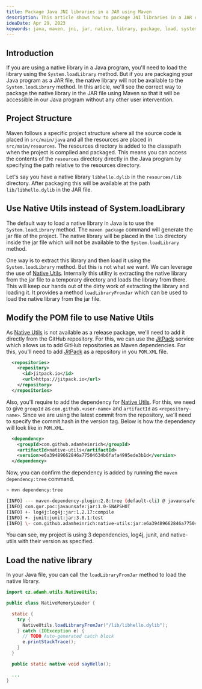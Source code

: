```yaml
---
title: Package Java JNI libraries in a JAR using Maven
description: This article shows how to package JNI libraries in a JAR using Maven.
ideaDate: Apr 29, 2023
keywords: java, maven, jni, jar, native, library, package, load, system, utils, native-utils, jitpack, github, dll, so, dylib
---
```


## Introduction

If you are using a native library in a Java program, you'll need to load the library using the `System.loadLibrary` method.
But if you are packaging your Java program as a JAR file, the native library will not be available to the `System.loadLibrary` method.
In this article, we'll see the correct way to package the native library in the JAR file using Maven so that it will be accessible in our Java program without any other user intervention.

## Project Structure

Maven follows a specific project structure where all the source code is placed in `src/main/java` and all the resources are placed in `src/main/resources`. 
The resources directory is added to the classpath when the project is compiled and packaged.
This means you can access the contents of the `resources` directory directly in the Java program by specifying the path relative to the resources directory.

Let's say you have a native library `libhello.dylib` in the `resources/lib` directory.
After packaging this will be available at the path `lib/libhello.dylib` in the JAR file.

## Use Native Utils instead of System.loadLibrary

The default way to load a native library in Java is to use the `System.loadLibrary` method.
The `maven package` command will generate the jar file of the project. 
The native library will be placed in the `lib` directory inside the jar file which will not be available to the `System.loadLibrary` method.

One way is to extract this library and then load it using the `System.loadLibrary` method. But this is not what we want.
We can leverage the use of [Native Utils](https://github.com/adamheinrich/native-utils).
Internally this utility is extracting the native library from the jar file to a temporary directory and loads the library from there.
This will keep our hands out of the dirty work of extracting the library and loading it.
It provides a method `loadLibraryFromJar` which can be used to load the native library from the jar file.

## Modify the POM file to use Native Utils

As [Native Utils](https://github.com/adamheinrich/native-utils) is not available as a release package, we'll need to add it directly from the GitHub repository.
For this, we can use the [JitPack](https://jitpack.io/) service which allows us to add GitHub repositories as Maven dependencies.
For this, you'll need to add [JitPack](https://jitpack.io/) as a repository in you `POM.XML` file.

```xml
  <repositories>
    <repository>
      <id>jitpack.io</id>
      <url>https://jitpack.io</url>
    </repository>
  </repositories>
```

Also, you'll require to add the dependency for [Native Utils](https://github.com/adamheinrich/native-utils).
For this, we need to give `groupId` as `com.github.<user-name>` and `artifactId` as `<repository-name>`.
Since we are using the latest commit from the repository, we'll need to specify the commit hash in the version tag.
Below is how the dependency will look like in `POM.XML`.

```xml
  <dependency>
    <groupId>com.github.adamheinrich</groupId>
    <artifactId>native-utils</artifactId>
    <version>e6a39489662846a77504634b6fafa4995ede3b1d</version>
  </dependency>
```

Now, you can confirm the dependency is added by running the `maven dependency:tree` command.

```bash
> mvn dependency:tree

[INFO] --- maven-dependency-plugin:2.8:tree (default-cli) @ javaunsafe ---
[INFO] com.gor.poc:javaunsafe:jar:1.0-SNAPSHOT
[INFO] +- log4j:log4j:jar:1.2.17:compile
[INFO] +- junit:junit:jar:3.8.1:test
[INFO] \- com.github.adamheinrich:native-utils:jar:e6a39489662846a77504634b6fafa4995ede3b1d:compile
```

You can see, my project is using 3 dependencies, log4j, junit, and native-utils with their version as specified.

## Load the native library

In your Java file, you can call the `loadLibraryFromJar` method to load the native library.

```Java
import cz.adamh.utils.NativeUtils;

public class NativeMemoryLoader {

  static {
    try {
      NativeUtils.loadLibraryFromJar("/lib/libhello.dylib");
    } catch (IOException e) {
      // TODO Auto-generated catch block
      e.printStackTrace();
    }
  }

  public static native void sayHello();

  ...
}
```
